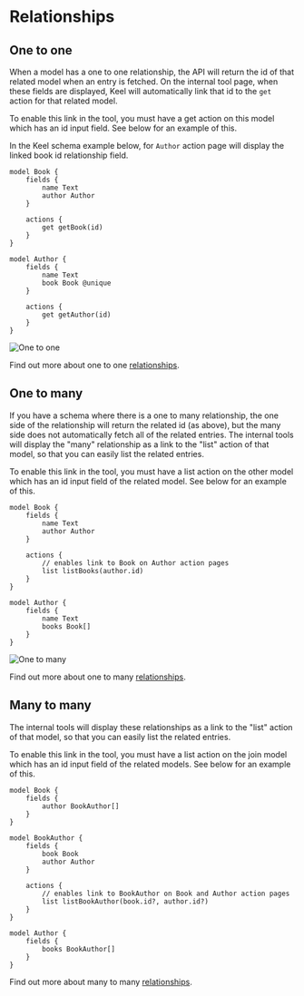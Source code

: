 
# Relationships

## One to one

When a model has a one to one relationship, the API will return the id of that related model when an entry is fetched. 
On the internal tool page, when these fields are displayed, Keel will automatically link that id to the `get` action for that related model.

<Callout type="info" emoji="ℹ️">
  To enable this link in the tool, you must have a get action on this model which has an id input field. See below for an example of this.
</Callout>

In the Keel schema example below, for `Author` action page will display the linked book id relationship field.

```keel
model Book {
    fields {
        name Text
        author Author
    }

    actions {
        get getBook(id)
    }
}

model Author {
    fields {
        name Text
        book Book @unique
    }

    actions {
        get getAuthor(id)
    }
}
```

![One to one](/one-to-one-linked-field.png)

Find out more about one to one [relationships](/models#one-to-one-relationships).

## One to many

If you have a schema where there is a one to many relationship, the one side of the relationship will return the related id (as above), but the many side does not automatically fetch all of the related entries.
The internal tools will display the "many" relationship as a link to the "list" action of that model, so that you can easily list the related entries.

<Callout type="info" emoji="ℹ️">
  To enable this link in the tool, you must have a list action on the other model which has an id input field of the related model. See below for an example of this.
</Callout>

```keel
model Book {
    fields {
        name Text
        author Author
    }

    actions {
        // enables link to Book on Author action pages
        list listBooks(author.id)
    }
}

model Author {
    fields {
        name Text
        books Book[]
    }
}
```

![One to many](/one-to-many-linked-field.png)

Find out more about one to many [relationships](/models#one-to-many-relationships).

## Many to many

The internal tools will display these relationships as a link to the "list" action of that model, so that you can easily list the related entries.

<Callout type="info" emoji="ℹ️">
  To enable this link in the tool, you must have a list action on the join model which has an id input field of the related models. See below for an example of this.
</Callout>

```keel
model Book {
    fields {
        author BookAuthor[]
    }
}

model BookAuthor {
    fields {
        book Book 
        author Author 
    }

    actions {
        // enables link to BookAuthor on Book and Author action pages
        list listBookAuthor(book.id?, author.id?)
    }
}

model Author {
    fields {
        books BookAuthor[]
    }
}
```

Find out more about many to many [relationships](/models#many-to-many-relationships).